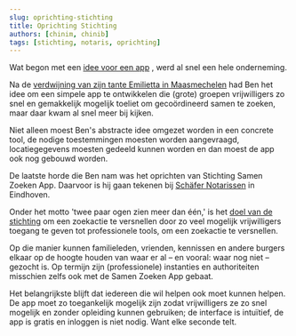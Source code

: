 ```yaml
---
slug: oprichting-stichting
title: Oprichting Stichting
authors: [chinim, chinib]
tags: [stichting, notaris, oprichting]
---
```



Wat begon met een [idee voor een app](https://samenzoeken.app/blog/samenzoeken-app-idee) , werd al snel een hele onderneming.

Na de [verdwijning van zijn tante Emilietta in Maasmechelen](https://www.vrt.be/vrtnws/nl/2023/03/09/samen-zoeken-app-ontwikkelt-om-vermiste-personen-te-zoeken/) had Ben het idee om een simpele app te ontwikkelen die (grote) groepen vrijwilligers zo snel en gemakkelijk mogelijk toeliet om gecoördineerd samen te zoeken, maar daar kwam al snel meer bij kijken.

Niet alleen moest Ben's abstracte idee omgezet worden in een concrete tool, de nodige toestemmingen moesten worden aangevraagd, locatiegegevens moesten gedeeld kunnen worden en dan moest de app ook nog gebouwd worden.

De laatste horde die Ben nam was het oprichten van Stichting Samen Zoeken App. Daarvoor is hij gaan tekenen bij [Schäfer Notarissen](https://notarisnodig.nl/) in Eindhoven.

Onder het motto 'twee paar ogen zien meer dan één,' is het [doel van de stichting](/docs/stichting) om een zoekactie te versnellen door zo veel mogelijk vrijwilligers toegang te geven tot professionele tools, om een zoekactie te versnellen.

Op die manier kunnen familieleden, vrienden, kennissen en andere burgers elkaar op de hoogte houden van waar er al – en vooral: waar nog niet – gezocht is. Op termijn zijn (professionele) instanties en authoriteiten misschien zelfs ook met de Samen Zoeken App gebaat.

Het belangrijkste blijft dat iedereen die wil helpen ook moet kunnen helpen. De app moet zo toegankelijk mogelijk zijn zodat vrijwilligers ze zo snel mogelijk en zonder opleiding kunnen gebruiken; de interface is intuïtief, de app is gratis en inloggen is niet nodig. Want elke seconde telt.